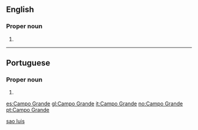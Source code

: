 ==English==

===Proper noun===
{{en-proper noun}}

# {{Campo Grande, MS, BR|en}}

[[Category:English terms spelled with Í|sao luis]]

----

==Portuguese==

===Proper noun===
{{pt-proper noun|head=[[campo|Campo]] [[grande|Grande]]}}

# {{Campo Grande, MS, BR|pt|Campo Grande}}

[[es:Campo Grande]]
[[gl:Campo Grande]]
[[it:Campo Grande]]
[[no:Campo Grande]]
[[pt:Campo Grande]]
